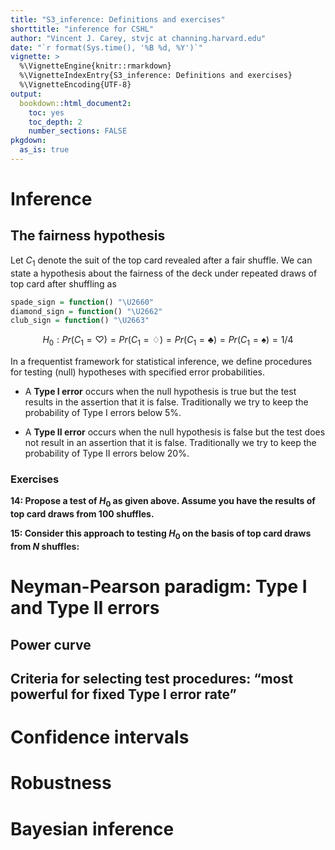 ```yaml
---
title: "S3_inference: Definitions and exercises"
shorttitle: "inference for CSHL"
author: "Vincent J. Carey, stvjc at channing.harvard.edu"
date: "`r format(Sys.time(), '%B %d, %Y')`"
vignette: >
  %\VignetteEngine{knitr::rmarkdown}
  %\VignetteIndexEntry{S3_inference: Definitions and exercises}
  %\VignetteEncoding{UTF-8}
output:
  bookdown::html_document2:
    toc: yes
    toc_depth: 2
    number_sections: FALSE
pkgdown:
  as_is: true
---
```


# Inference

## The fairness hypothesis

Let $C_1$ denote the suit of the top card revealed after a fair shuffle.
We can state a hypothesis about the fairness of the deck
under repeated draws of top card after shuffling as

```r
spade_sign = function() "\U2660"
diamond_sign = function() "\U2662"
club_sign = function() "\U2663"
```

$$
H_0: Pr(C_1 = \heartsuit) = Pr(C_1 = \diamondsuit) = Pr(C_1 = \clubsuit) = Pr(C_1 = \spadesuit) = 1/4
$$

In a frequentist framework for statistical inference, we
define procedures for testing (null) hypotheses with specified
error probabilities.  

- A **Type I error** occurs when the
null hypothesis is true but the test results in the assertion that it is
false.  Traditionally we try to keep the probability of Type I errors
below 5\%.

- A **Type II error** occurs when the
null hypothesis is false but the test does not result in an
assertion that it is false.  Traditionally we try to keep the
probability of Type II errors below 20\%.

### Exercises

**14: Propose a test of $H_0$ as given above.  Assume you have
the results of top card draws from 100 shuffles.**

**15: Consider this approach to testing $H_0$ on the basis
of top card draws from $N$ shuffles:**

# Neyman-Pearson paradigm: Type I and Type II errors

## Power curve

## Criteria for selecting test procedures: "most powerful for fixed Type I error rate"

# Confidence intervals

# Robustness

# Bayesian inference
